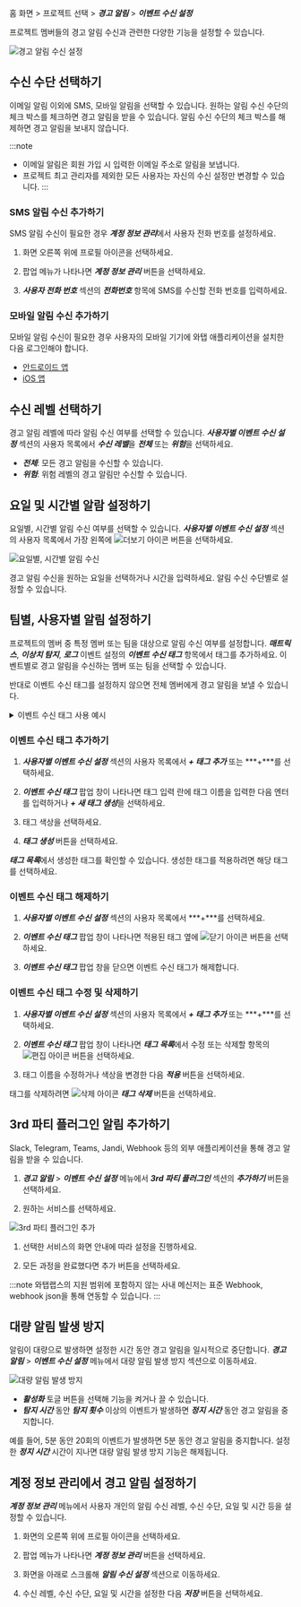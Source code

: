 홈 화면 > 프로젝트 선택 > ***경고 알림*** > ***이벤트 수신 설정***

프로젝트 멤버들의 경고 알림 수신과 관련한 다양한 기능을 설정할 수 있습니다.

![경고 알림 수신 설정](https://img.whatap.io/media/images/alert_receving_setting.png)

## 수신 수단 선택하기

이메일 알림 이외에 SMS, 모바일 알림을 선택할 수 있습니다. 원하는 알림 수신 수단의 체크 박스를 체크하면 경고 알림을 받을 수 있습니다. 알림 수신 수단의 체크 박스를 해제하면 경고 알림을 보내지 않습니다.

:::note
* 이메일 알림은 회원 가입 시 입력한 이메일 주소로 알림을 보냅니다.
* 프로젝트 최고 관리자를 제외한 모든 사용자는 자신의 수신 설정만 변경할 수 있습니다.
:::

### SMS 알림 수신 추가하기

SMS 알림 수신이 필요한 경우 ***계정 정보 관리***에서 사용자 전화 번호를 설정하세요. 

1. 화면 오른쪽 위에 프로필 아이콘을 선택하세요. 

1. 팝업 메뉴가 나타나면 ***계정 정보 관리*** 버튼을 선택하세요. 

1. ***사용자 전화 번호*** 섹션의 ***전화번호*** 항목에 SMS를 수신할 전화 번호를 입력하세요.

### 모바일 알림 수신 추가하기

모바일 알림 수신이 필요한 경우 사용자의 모바일 기기에 와탭 애플리케이션을 설치한 다음 로그인해야 합니다.

* [안드로이드 앱](https://play.google.com/store/apps/details?id=io.whatap.app.WhaTap&hl=ko)
* [iOS 앱](https://apps.apple.com/kr/app/whatap/id1252504621)

## 수신 레벨 선택하기

경고 알림 레벨에 따라 알림 수신 여부를 선택할 수 있습니다. ***사용자별 이벤트 수신 설정*** 섹션의 사용자 목록에서 ***수신 레벨***을 ***전체*** 또는 ***위험***을 선택하세요.

* ***전체***: 모든 경고 알림을 수신할 수 있습니다.
* ***위험***: 위험 레벨의 경고 알림만 수신할 수 있습니다.

## 요일 및 시간별 알람 설정하기

요일별, 시간별 알림 수신 여부를 선택할 수 있습니다. ***사용자별 이벤트 수신 설정*** 섹션의 사용자 목록에서 가장 왼쪽에 ![더보기 아이콘](/img/ico-more-down.svg) 버튼을 선택하세요. 

![요일별, 시간별 알림 수신](/img/set-event-day-time.png)

경고 알림 수신을 원하는 요일을 선택하거나 시간을 입력하세요. 알림 수신 수단별로 설정할 수 있습니다.

## 팀별, 사용자별 알림 설정하기

프로젝트의 멤버 중 특정 멤버 또는 팀을 대상으로 알림 수신 여부를 설정합니다. ***매트릭스***, ***이상치 탐지***, ***로그*** 이벤트 설정의 ***이벤트 수신 태그*** 항목에서 태그를 추가하세요. 이벤트별로 경고 알림을 수신하는 멤버 또는 팀을 선택할 수 있습니다.

반대로 이벤트 수신 태그를 설정하지 않으면 전체 멤버에게 경고 알림을 보낼 수 있습니다.

<details>
<summary>이벤트 수신 태그 사용 예시</summary>

이벤트 수신 태그에 대한 사용 예시를 통해 팀별 또는 사용자별로 경고 알림을 전송하는 설정 방법에 대해 알아봅니다. 다음과 같이 팀 별로 서로 다른 경고 알림을 전송하도록 설정합니다.

| 알림 종류             | 서버팀 수신 여부 | 데브옵스팀 수신 여부 |
| --------------------- | :--------------: | :------------------: |
| 메트릭스 경고 알림    |        ✅        |          ❌          |
| 이상치 탐지 경고 알림 |        ✅        |          ✅          |
| 로그 실시간 경고 알림 |        ❌        |          ✅          |

1. **이벤트 수신 설정하기** (***경고 알림*** > ***이벤트 수신 설정***)

  ![사용자별 이벤트 수신 설정](/img/set-event-tag.png)

  프로젝트에 속한 멤버들 중 서버팀 소속은 `서버팀`, 데브옵스팀 소속은 `데브옵스팀`으로 이벤트 수신 태그를 설정하세요.

1. **메트릭스 경고 알림 설정하기** (***경고 알림*** > ***이벤트 설정*** > ***메트릭스*** > ***+ 이벤트 추가*** > ***이벤트 수신 설정***)

  ![메특릭스 경고 알림 설정](https://img.whatap.io/media/images/reception_tag_002_metric_event_with_tag.png)

  ***+ 태그 추가*** 또는 ***+*** 버튼을 클릭하세요. 태그 목록에서 원하는 태그를 선택하거나 새 태그를 생성하세요. 메트릭스 이벤트에 대한 알림을 `서버팀`으로 설정한 경우입니다.

1. ***로그 실시간 경고 알림 설정*** (***경고 알림*** > ***이벤트 설정*** > ***로그*** > ***+ 이벤트 추가*** > ***이벤트 수신 태그***)

  ![로그 실시간 경고 알림 설정](https://img.whatap.io/media/images/reception_tag_004_tag_devops.png)

  ***+ 태그 추가*** 또는 ***+*** 버튼을 클릭하세요. 태그 목록에서 원하는 태그를 선택하거나 새 태그를 생성하세요. 로그 실시간 이벤트에 대한 알림을 `데브옵스팀`으로 설정한 경우입니다.

1. 이상치 탐지 이벤트는 전체 멤버에게 경고 알림을 전송하므로 이벤트 수신 태그를 설정하지 않습니다.

</details>

### 이벤트 수신 태그 추가하기

1. ***사용자별 이벤트 수신 설정*** 섹션의 사용자 목록에서 ***+ 태그 추가*** 또는 ***+***를 선택하세요.

1. ***이벤트 수신 태그*** 팝업 창이 나타나면 태그 입력 란에 태그 이름을 입력한 다음 엔터를 입력하거나 ***+ 새 태그 생성***을 선택하세요.

1. 태그 색상을 선택하세요.

1. ***태그 생성*** 버튼을 선택하세요.

***태그 목록***에서 생성한 태그를 확인할 수 있습니다. 생성한 태그를 적용하려면 해당 태그를 선택하세요.

### 이벤트 수신 태그 해제하기

1. ***사용자별 이벤트 수신 설정*** 섹션의 사용자 목록에서 ***+***를 선택하세요.

1. ***이벤트 수신 태그*** 팝업 창이 나타나면 적용된 태그 옆에 ![닫기 아이콘](/img/ico-close.svg) 버튼을 선택하세요.

1. ***이벤트 수신 태그*** 팝업 창을 닫으면 이벤트 수신 태그가 해제합니다.

### 이벤트 수신 태그 수정 및 삭제하기

1. ***사용자별 이벤트 수신 설정*** 섹션의 사용자 목록에서 ***+ 태그 추가*** 또는 ***+***를 선택하세요.

1. ***이벤트 수신 태그*** 팝업 창이 나타나면 ***태그 목록***에서 수정 또는 삭제할 항목의 ![편집 아이콘](/img/ico-edit.svg) 버튼을 선택하세요.

1. 태그 이름을 수정하거나 색상을 변경한 다음 ***적용*** 버튼을 선택하세요.
  
  태그를 삭제하려면 ![삭제 아이콘](/img/ico-trash-red.svg) ***태그 삭제*** 버튼을 선택하세요.

## 3rd 파티 플러그인 알림 추가하기

Slack, Telegram, Teams, Jandi, Webhook 등의 외부 애플리케이션을 통해 경고 알림을 받을 수 있습니다.

1. ***경고 알림*** > ***이벤트 수신 설정*** 메뉴에서 ***3rd 파티 플러그인*** 섹션의 ***추가하기*** 버튼을 선택하세요.

1. 원하는 서비스를 선택하세요.

  ![3rd 파티 플러그인 추가](/img/set-event-3rd-party-plugin.png)

1. 선택한 서비스의 화면 안내에 따라 설정을 진행하세요.

1. 모든 과정을 완료했다면 추가 버튼을 선택하세요.

:::note
와탭랩스의 지원 범위에 포함하지 않는 사내 메신저는 표준 Webhook, webhook json을 통해 연동할 수 있습니다.
:::

## 대량 알림 발생 방지

알림이 대량으로 발생하면 설정한 시간 동안 경고 알림을 일시적으로 중단합니다.  ***경고 알림*** > ***이벤트 수신 설정*** 메뉴에서 대량 알림 발생 방지 섹션으로 이동하세요.

![대량 알림 발생 방지](/img/set-event-huge-message.png)

* ***활성화*** 토글 버튼을 선택해 기능을 켜거나 끌 수 있습니다.
* ***탐지 시간*** 동안 ***탐지 횟수*** 이상의 이벤트가 발생하면 ***정지 시간*** 동안 경고 알림을 중지합니다.

예를 들어, 5분 동안 20회의 이벤트가 발생하면 5분 동안 경고 알림을 중지합니다. 설정한 ***정지 시간*** 시간이 지나면 대량 알림 발생 방지 기능은 해제됩니다.

## 계정 정보 관리에서 경고 알림 설정하기

***계정 정보 관리*** 메뉴에서 사용자 개인의 알림 수신 레벨, 수신 수단, 요일 및 시간 등을 설정할 수 있습니다. 

1. 화면의 오른쪽 위에 프로필 아이콘을 선택하세요.

1. 팝업 메뉴가 나타나면 ***계정 정보 관리*** 버튼을 선택하세요.

1. 화면을 아래로 스크롤해 ***알림 수신 설정*** 섹션으로 이동하세요.

1. 수신 레벨, 수신 수단, 요일 및 시간을 설정한 다음 ***저장*** 버튼을 선택하세요.